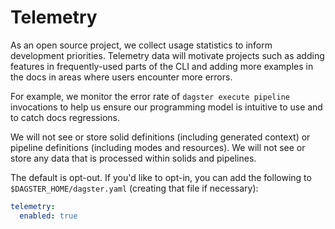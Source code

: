# Telemetry

As an open source project, we collect usage statistics to inform
development priorities. Telemetry data will motivate projects such as
adding features in frequently-used parts of the CLI and adding more
examples in the docs in areas where users encounter more errors.

For example, we monitor the error rate of `dagster execute pipeline`
invocations to help us ensure our programming model is intuitive to use
and to catch docs regressions.

We will not see or store solid definitions (including generated context)
or pipeline definitions (including modes and resources). We will not see
or store any data that is processed within solids and pipelines.

The default is opt-out. If you'd like to opt-in, you can add the
following to `$DAGSTER_HOME/dagster.yaml` (creating that file if
necessary):

```yaml
telemetry:
  enabled: true
```
